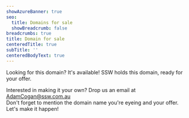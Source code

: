 ```yaml
---
showAzureBanner: true
seo:
  title: Domains for sale
  showBreadcrumb: false
breadcrumbs: true
title: Domain for sale
centeredTitle: true
subTitle: ''
centeredBodyText: true
---
```


<DomainFromQuery showDomain={true} />

Looking for this domain? It's available! SSW holds this domain, ready for your offer.

Interested in making it your own? Drop us an email at [AdamCogan@ssw.com.au](mailto\:AdamCogan@ssw.com.au?subject=Inquiry%20to%20purchase%20a%20domain)\
Don't forget to mention the domain name you're eyeing and your offer.\
Let's make it happen!
